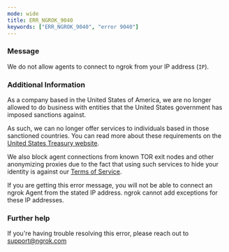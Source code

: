 ```yaml
---
mode: wide
title: ERR_NGROK_9040
keywords: ["ERR_NGROK_9040", "error 9040"]
---
```


### Message

We do not allow agents to connect to ngrok from your IP address (`IP`).

### Additional Information

As a company based in the United States of America, we are no longer allowed to do business with entities that the United States government has imposed sanctions against.

As such, we can no longer offer services to individuals based in those sanctioned countries. You can read more about these requirements on the [United States Treasury website](https://ofac.treasury.gov/sanctions-programs-and-country-information).

We also block agent connections from known TOR exit nodes and other anonymizing proxies due to the fact that using such services to hide your identity is against our [Terms of Service](https://ngrok.com/tos).

If you are getting this error message, you will not be able to connect an ngrok Agent from the stated IP address. ngrok cannot add exceptions for these IP addresses.

### Further help

If you're having trouble resolving this error, please reach out to [support@ngrok.com](mailto:support@ngrok.com?subject=Help%20with%20ERR_NGROK_9040)

